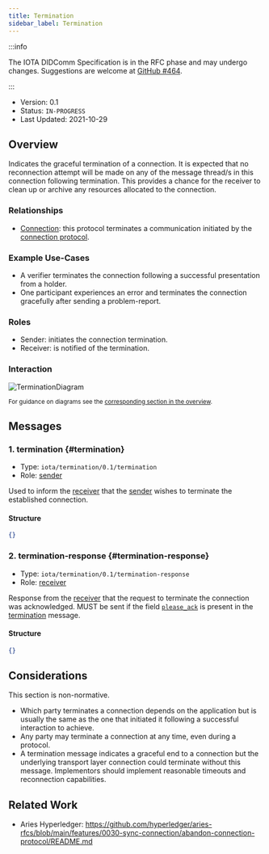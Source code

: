 ```yaml
---
title: Termination
sidebar_label: Termination
---
```



<ZeroSixNotice/>

:::info

The IOTA DIDComm Specification is in the RFC phase and may undergo changes. Suggestions are welcome at [GitHub #464](https://github.com/iotaledger/identity.rs/discussions/464).

:::

- Version: 0.1
- Status: `IN-PROGRESS`
- Last Updated: 2021-10-29

## Overview

Indicates the graceful termination of a connection. It is expected that no reconnection attempt will be made on any of the message thread/s in this connection following termination. This provides a chance for the receiver to clean up or archive any resources allocated to the connection.

### Relationships

- [Connection](./connection.mdx): this protocol terminates a communication initiated by the [connection protocol](./connection.mdx).

### Example Use-Cases

- A verifier terminates the connection following a successful presentation from a holder.
- One participant experiences an error and terminates the connection gracefully after sending a problem-report.

### Roles

- Sender: initiates the connection termination.
- Receiver: is notified of the termination.

### Interaction

![TerminationDiagram](/img/didcomm/termination.drawio.svg)

<div style={{textAlign: 'center'}}>

<sub>For guidance on diagrams see the <a href="../../overview#diagrams">corresponding section in the overview</a>.</sub>

</div>


## Messages

### 1. termination {#termination}

- Type: `iota/termination/0.1/termination`
- Role: [sender](#roles)

Used to inform the [receiver](#roles) that the [sender](#roles) wishes to terminate the established connection. 

#### Structure
```json
{}
```

### 2. termination-response {#termination-response}

- Type: `iota/termination/0.1/termination-response`
- Role: [receiver](#roles)

Response from the [receiver](#roles) that the request to terminate the connection was acknowledged. MUST be sent if the field [`please_ack`](https://identity.foundation/didcomm-messaging/spec/#acks) is present in the [termination](#termination) message. 

#### Structure
```json
{}
```

## Considerations

This section is non-normative.

- Which party terminates a connection depends on the application but is usually the same as the one that initiated it following a successful interaction to achieve.
- Any party may terminate a connection at any time, even during a protocol.
- A termination message indicates a graceful end to a connection but the underlying transport layer connection could terminate without this message. Implementors should implement reasonable timeouts and reconnection capabilities.

## Related Work

- Aries Hyperledger: https://github.com/hyperledger/aries-rfcs/blob/main/features/0030-sync-connection/abandon-connection-protocol/README.md
